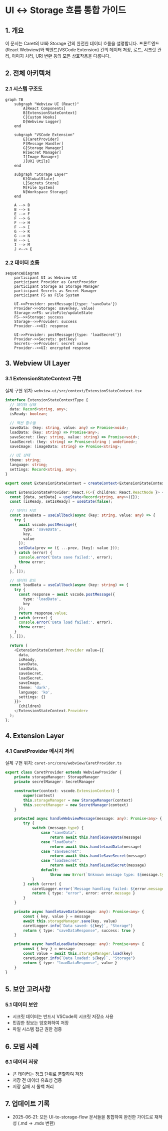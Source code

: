 # UI ↔ Storage 흐름 통합 가이드

## 1. 개요

이 문서는 Caret의 UI와 Storage 간의 완전한 데이터 흐름을 설명합니다. 프론트엔드(React Webview)와 백엔드(VSCode Extension) 간의 데이터 저장, 로드, 시크릿 관리, 이미지 처리, URI 변환 등의 모든 상호작용을 다룹니다.

## 2. 전체 아키텍처

### 2.1 시스템 구조도

```mermaid
graph TB
    subgraph "Webview UI (React)"
        A[React Components]
        B[ExtensionStateContext]
        C[Custom Hooks]
        D[Webview Logger]
    end

    subgraph "VSCode Extension"
        E[CaretProvider]
        F[Message Handler]
        G[Storage Manager]
        H[Secret Manager]
        I[Image Manager]
        J[URI Utils]
    end

    subgraph "Storage Layer"
        K[GlobalState]
        L[Secrets Store]
        M[File System]
        N[Workspace Storage]
    end

    A --> B
    B --> E
    E --> F
    F --> G
    F --> H
    F --> I
    G --> K
    G --> N
    H --> L
    I --> M
    J <--> E
```

### 2.2 데이터 흐름

```mermaid
sequenceDiagram
    participant UI as Webview UI
    participant Provider as CaretProvider
    participant Storage as Storage Manager
    participant Secrets as Secret Manager
    participant FS as File System

    UI->>Provider: postMessage({type: 'saveData'})
    Provider->>Storage: save(key, value)
    Storage->>FS: writeFile/updateState
    FS-->>Storage: success
    Storage-->>Provider: success
    Provider-->>UI: response

    UI->>Provider: postMessage({type: 'loadSecret'})
    Provider->>Secrets: get(key)
    Secrets-->>Provider: secret value
    Provider-->>UI: encrypted response
```

## 3. Webview UI Layer

### 3.1 ExtensionStateContext 구현

실제 구현 위치: `webview-ui/src/context/ExtensionStateContext.tsx`

```typescript
interface ExtensionStateContextType {
  // 데이터 상태
  data: Record<string, any>;
  isReady: boolean;

  // 액션 함수들
  saveData: (key: string, value: any) => Promise<void>;
  loadData: (key: string) => Promise<any>;
  saveSecret: (key: string, value: string) => Promise<void>;
  loadSecret: (key: string) => Promise<string | undefined>;
  saveImage: (imageData: string) => Promise<string>;

  // UI 상태
  theme: string;
  language: string;
  settings: Record<string, any>;
}

export const ExtensionStateContext = createContext<ExtensionStateContextType | null>(null);

const ExtensionStateProvider: React.FC<{ children: React.ReactNode }> = ({ children }) => {
  const [data, setData] = useState<Record<string, any>>({});
  const [isReady, setIsReady] = useState(false);

  // 데이터 저장
  const saveData = useCallback(async (key: string, value: any) => {
    try {
      await vscode.postMessage({
        type: 'saveData',
        key,
        value
      });
      setData(prev => ({ ...prev, [key]: value }));
    } catch (error) {
      console.error('Data save failed:', error);
      throw error;
    }
  }, []);

  // 데이터 로드
  const loadData = useCallback(async (key: string) => {
    try {
      const response = await vscode.postMessage({
        type: 'loadData',
        key
      });
      return response.value;
    } catch (error) {
      console.error('Data load failed:', error);
      throw error;
    }
  }, []);

  return (
    <ExtensionStateContext.Provider value={{
      data,
      isReady,
      saveData,
      loadData,
      saveSecret,
      loadSecret,
      saveImage,
      theme: 'dark',
      language: 'ko',
      settings: {}
    }}>
      {children}
    </ExtensionStateContext.Provider>
  );
};
```

## 4. Extension Layer

### 4.1 CaretProvider 메시지 처리

실제 구현 위치: `caret-src/core/webview/CaretProvider.ts`

```typescript
export class CaretProvider extends WebviewProvider {
	private storageManager: StorageManager
	private secretManager: SecretManager

	constructor(context: vscode.ExtensionContext) {
		super(context)
		this.storageManager = new StorageManager(context)
		this.secretManager = new SecretManager(context)
	}

	protected async handleWebviewMessage(message: any): Promise<any> {
		try {
			switch (message.type) {
				case "saveData":
					return await this.handleSaveData(message)
				case "loadData":
					return await this.handleLoadData(message)
				case "saveSecret":
					return await this.handleSaveSecret(message)
				case "loadSecret":
					return await this.handleLoadSecret(message)
				default:
					throw new Error(`Unknown message type: ${message.type}`)
			}
		} catch (error) {
			caretLogger.error(`Message handling failed: ${error.message}`, "CaretProvider")
			return { type: "error", error: error.message }
		}
	}

	private async handleSaveData(message: any): Promise<any> {
		const { key, value } = message
		await this.storageManager.save(key, value)
		caretLogger.info(`Data saved: ${key}`, "Storage")
		return { type: "saveDataResponse", success: true }
	}

	private async handleLoadData(message: any): Promise<any> {
		const { key } = message
		const value = await this.storageManager.load(key)
		caretLogger.info(`Data loaded: ${key}`, "Storage")
		return { type: "loadDataResponse", value }
	}
}
```

## 5. 보안 고려사항

### 5.1 데이터 보안

-   시크릿 데이터는 반드시 VSCode의 시크릿 저장소 사용
-   민감한 정보는 암호화하여 저장
-   파일 시스템 접근 권한 검증

## 6. 모범 사례

### 6.1 데이터 저장

-   큰 데이터는 청크 단위로 분할하여 저장
-   저장 전 데이터 유효성 검증
-   저장 실패 시 롤백 처리

## 7. 업데이트 기록

-   2025-06-21: 모든 UI-to-storage-flow 문서들을 통합하여 완전한 가이드로 재작성 (.md → .mdx 변환)
